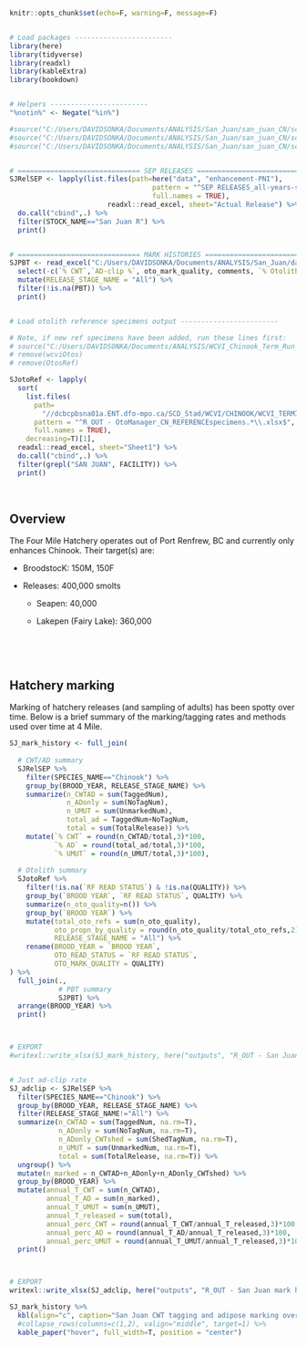 

```r
knitr::opts_chunk$set(echo=F, warning=F, message=F)


# Load packages ------------------------
library(here)
library(tidyverse)
library(readxl)
library(kableExtra)
library(bookdown)


# Helpers ------------------------
"%notin%" <- Negate("%in%")

#source("C:/Users/DAVIDSONKA/Documents/ANALYSIS/San_Juan/san_juan_CN/scripts/functions/getExtractorData.R", local = knitr::knit_global())
#source("C:/Users/DAVIDSONKA/Documents/ANALYSIS/San_Juan/san_juan_CN/scripts/functions/getMrpPadsData.R", local = knitr::knit_global())
#source("C:/Users/DAVIDSONKA/Documents/ANALYSIS/San_Juan/san_juan_CN/scripts/functions/getNusedsData.R", local = knitr::knit_global())


# ============================== SEP RELEASES ==============================
SJRelSEP <- lapply(list.files(path=here("data", "enhancement-PNI"),
                                   pattern = "^SEP RELEASES_all-years-spp.*\\.xlsx$",
                                   full.names = TRUE), 
                        readxl::read_excel, sheet="Actual Release") %>% 
  do.call("cbind",.) %>%
  filter(STOCK_NAME=="San Juan R") %>%
  print()


# ============================== MARK HISTORIES ==============================
SJPBT <- read_excel("C:/Users/DAVIDSONKA/Documents/ANALYSIS/San_Juan/data/enhancement-PNI/4Mile_mark_history.xlsx", sheet="Sheet1") %>%
  select(-c(`% CWT`,`AD-clip %`, oto_mark_quality, comments, `% Otolith`)) %>% 
  mutate(RELEASE_STAGE_NAME = "All") %>% 
  filter(!is.na(PBT)) %>%
  print()


# Load otolith reference specimens output ------------------------

# Note, if new ref specimens have been added, run these lines first:
# source("C:/Users/DAVIDSONKA/Documents/ANALYSIS/WCVI_Chinook_Term_Run_Recon/WCVI_CN_TermRunRecon/scripts/misc-helpers/OtoCompile.R")
# remove(wcviOtos)
# remove(OtosRef)

SJotoRef <- lapply(
  sort(
    list.files(
      path=
        "//dcbcpbsna01a.ENT.dfo-mpo.ca/SCD_Stad/WCVI/CHINOOK/WCVI_TERMINAL_RUN/Annual_data_summaries_for_RunRecons/OtoCompile_base-files/ReferenceSpecimens/Export/",
      pattern = "^R_OUT - OtoManager_CN_REFERENCEspecimens.*\\.xlsx$",
      full.names = TRUE), 
    decreasing=T)[1], 
  readxl::read_excel, sheet="Sheet1") %>% 
  do.call("cbind",.) %>%
  filter(grepl("SAN JUAN", FACILITY)) %>%
  print()
```

<br>

## **Overview** 

The Four Mile Hatchery operates out of Port Renfrew, BC and currently only enhances Chinook. Their target(s) are: 

* BroodstocK: 150M, 150F

* Releases: 400,000 smolts

  + Seapen: 40,000
  
  + Lakepen (Fairy Lake): 360,000

<br>

<br>

## **Hatchery marking**

Marking of hatchery releases (and sampling of adults) has been spotty over time. Below is a brief summary of the marking/tagging rates and methods used over time at 4 Mile.

```r
SJ_mark_history <- full_join(
  
  # CWT/AD summary
  SJRelSEP %>% 
    filter(SPECIES_NAME=="Chinook") %>% 
    group_by(BROOD_YEAR, RELEASE_STAGE_NAME) %>%
    summarize(n_CWTAD = sum(TaggedNum),
              n_ADonly = sum(NoTagNum),
              n_UMUT = sum(UnmarkedNum),
              total_ad = TaggedNum+NoTagNum,
              total = sum(TotalRelease)) %>% 
    mutate(`% CWT` = round(n_CWTAD/total,3)*100,
           `% AD` = round(total_ad/total,3)*100,
           `% UMUT` = round(n_UMUT/total,3)*100),
  
  # Otolith summary
  SJotoRef %>% 
    filter(!is.na(`RF READ STATUS`) & !is.na(QUALITY)) %>%
    group_by(`BROOD YEAR`, `RF READ STATUS`, QUALITY) %>% 
    summarize(n_oto_quality=n()) %>% 
    group_by(`BROOD YEAR`) %>% 
    mutate(total_oto_refs = sum(n_oto_quality),
           oto_propn_by_quality = round(n_oto_quality/total_oto_refs,2)*100,
           RELEASE_STAGE_NAME = "All") %>% 
    rename(BROOD_YEAR = `BROOD YEAR`,
           OTO_READ_STATUS = `RF READ STATUS`,
           OTO_MARK_QUALITY = QUALITY)
) %>% 
  full_join(.,
            # PBT summary
            SJPBT) %>% 
  arrange(BROOD_YEAR) %>%
  print()



# EXPORT
#writexl::write_xlsx(SJ_mark_history, here("outputs", "R_OUT - San Juan mark history.xlsx"))


# Just ad-clip rate 
SJ_adclip <- SJRelSEP %>% 
  filter(SPECIES_NAME=="Chinook") %>% 
  group_by(BROOD_YEAR, RELEASE_STAGE_NAME) %>%
  filter(RELEASE_STAGE_NAME!="All") %>% 
  summarize(n_CWTAD = sum(TaggedNum, na.rm=T),
            n_ADonly = sum(NoTagNum, na.rm=T),
            n_ADonly_CWTshed = sum(ShedTagNum, na.rm=T),
            n_UMUT = sum(UnmarkedNum, na.rm=T),
            total = sum(TotalRelease, na.rm=T)) %>% 
  ungroup() %>%
  mutate(n_marked = n_CWTAD+n_ADonly+n_ADonly_CWTshed) %>%
  group_by(BROOD_YEAR) %>% 
  mutate(annual_T_CWT = sum(n_CWTAD),
         annual_T_AD = sum(n_marked),
         annual_T_UMUT = sum(n_UMUT),
         annual_T_released = sum(total),
         annual_perc_CWT = round(annual_T_CWT/annual_T_released,3)*100,
         annual_perc_AD = round(annual_T_AD/annual_T_released,3)*100,
         annual_perc_UMUT = round(annual_T_UMUT/annual_T_released,3)*100) %>% 
  print()



# EXPORT
writexl::write_xlsx(SJ_adclip, here("outputs", "R_OUT - San Juan mark history summarized.xlsx"))

```


```r
SJ_mark_history %>%
  kbl(align="c", caption="San Juan CWT tagging and adipose marking over time.") %>%
  #collapse_rows(columns=c(1,2), valign="middle", target=1) %>%
  kable_paper("hover", full_width=T, position = "center")
```